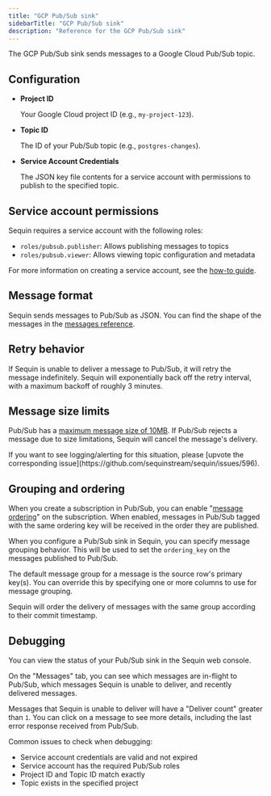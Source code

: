 ```yaml
---
title: "GCP Pub/Sub sink"
sidebarTitle: "GCP Pub/Sub sink"
description: "Reference for the GCP Pub/Sub sink"
---
```


The GCP Pub/Sub sink sends messages to a Google Cloud Pub/Sub topic.

## Configuration

- **Project ID**

    Your Google Cloud project ID (e.g., `my-project-123`).

- **Topic ID**

    The ID of your Pub/Sub topic (e.g., `postgres-changes`).

- **Service Account Credentials**

    The JSON key file contents for a service account with permissions to publish to the specified topic.

## Service account permissions

Sequin requires a service account with the following roles:

- `roles/pubsub.publisher`: Allows publishing messages to topics
- `roles/pubsub.viewer`: Allows viewing topic configuration and metadata

For more information on creating a service account, see the [how-to guide](/how-to/stream-postgres-to-gcp-pubsub#create-a-service-account).

## Message format

Sequin sends messages to Pub/Sub as JSON. You can find the shape of the messages in the [messages reference](/reference/messages).

## Retry behavior

If Sequin is unable to deliver a message to Pub/Sub, it will retry the message indefinitely. Sequin will exponentially back off the retry interval, with a maximum backoff of roughly 3 minutes.

## Message size limits

Pub/Sub has a [maximum message size of 10MB](https://cloud.google.com/pubsub/quotas#resource_limits). If Pub/Sub rejects a message due to size limitations, Sequin will cancel the message's delivery.

<Info>
  If you want to see logging/alerting for this situation, please [upvote the corresponding issue](https://github.com/sequinstream/sequin/issues/596).
</Info>

## Grouping and ordering

When you create a subscription in Pub/Sub, you can enable "[message ordering](https://cloud.google.com/pubsub/docs/ordering)" on the subscription. When enabled, messages in Pub/Sub tagged with the same ordering key will be received in the order they are published.

When you configure a Pub/Sub sink in Sequin, you can specify message grouping behavior. This will be used to set the `ordering_key` on the messages published to Pub/Sub.

The default message group for a message is the source row's primary key(s). You can override this by specifying one or more columns to use for message grouping.

Sequin will order the delivery of messages with the same group according to their commit timestamp.

## Debugging

You can view the status of your Pub/Sub sink in the Sequin web console.

On the "Messages" tab, you can see which messages are in-flight to Pub/Sub, which messages Sequin is unable to deliver, and recently delivered messages.

Messages that Sequin is unable to deliver will have a "Deliver count" greater than `1`. You can click on a message to see more details, including the last error response received from Pub/Sub.

Common issues to check when debugging:
- Service account credentials are valid and not expired
- Service account has the required Pub/Sub roles
- Project ID and Topic ID match exactly
- Topic exists in the specified project